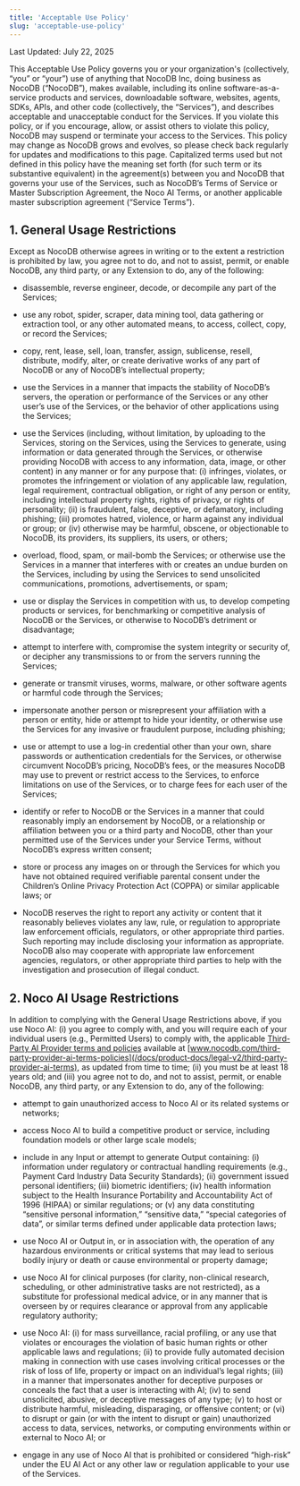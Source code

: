 ```yaml
---
title: 'Acceptable Use Policy'
slug: 'acceptable-use-policy'
---
```


Last Updated: July 22, 2025

This Acceptable Use Policy governs you or your organization's (collectively, “you” or “your”) use of anything that NocoDB Inc, doing business as NocoDB (“NocoDB”), makes available, including its online software-as-a-service products and services, downloadable software, websites, agents, SDKs, APIs, and other code (collectively, the “Services”), and describes acceptable and unacceptable conduct for the Services. If you violate this policy, or if you encourage, allow, or assist others to violate this policy, NocoDB may suspend or terminate your access to the Services. This policy may change as NocoDB grows and evolves, so please check back regularly for updates and modifications to this page. Capitalized terms used but not defined in this policy have the meaning set forth (for such term or its substantive equivalent) in the agreement(s) between you and NocoDB that governs your use of the Services, such as NocoDB’s Terms of Service or Master Subscription Agreement, the Noco AI Terms, or another applicable master subscription agreement (“Service Terms”).

## 1. General Usage Restrictions
Except as NocoDB otherwise agrees in writing or to the extent a restriction is prohibited by law, you agree not to do, and not to assist, permit, or enable NocoDB, any third party, or any Extension to do, any of the following:

- disassemble, reverse engineer, decode, or decompile any part of the Services;

- use any robot, spider, scraper, data mining tool, data gathering or extraction tool, or any other automated means, to access, collect, copy, or record the Services;

- copy, rent, lease, sell, loan, transfer, assign, sublicense, resell, distribute, modify, alter, or create derivative works of any part of NocoDB or any of NocoDB’s intellectual property;

- use the Services in a manner that impacts the stability of NocoDB’s servers, the operation or performance of the Services or any other user’s use of the Services, or the behavior of other applications using the Services;

- use the Services (including, without limitation, by uploading to the Services, storing on the Services, using the Services to generate, using information or data generated through the Services, or otherwise providing NocoDB with access to any information, data, image, or other content) in any manner or for any purpose that: (i) infringes, violates, or promotes the infringement or violation of any applicable law, regulation, legal requirement, contractual obligation, or right of any person or entity, including intellectual property rights, rights of privacy, or rights of personality; (ii) is fraudulent, false, deceptive, or defamatory, including phishing; (iii) promotes hatred, violence, or harm against any individual or group; or (iv) otherwise may be harmful, obscene, or objectionable to NocoDB, its providers, its suppliers, its users, or others;

- overload, flood, spam, or mail-bomb the Services; or otherwise use the Services in a manner that interferes with or creates an undue burden on the Services, including by using the Services to send unsolicited communications, promotions, advertisements, or spam;

- use or display the Services in competition with us, to develop competing products or services, for benchmarking or competitive analysis of NocoDB or the Services, or otherwise to NocoDB’s detriment or disadvantage;

- attempt to interfere with, compromise the system integrity or security of, or decipher any transmissions to or from the servers running the Services;

- generate or transmit viruses, worms, malware, or other software agents or harmful code through the Services;

- impersonate another person or misrepresent your affiliation with a person or entity, hide or attempt to hide your identity, or otherwise use the Services for any invasive or fraudulent purpose, including phishing;

- use or attempt to use a log-in credential other than your own, share passwords or authentication credentials for the Services, or otherwise circumvent NocoDB’s pricing, NocoDB’s fees, or the measures NocoDB may use to prevent or restrict access to the Services, to enforce limitations on use of the Services, or to charge fees for each user of the Services;

- identify or refer to NocoDB or the Services in a manner that could reasonably imply an endorsement by NocoDB, or a relationship or affiliation between you or a third party and NocoDB, other than your permitted use of the Services under your Service Terms, without NocoDB’s express written consent;

- store or process any images on or through the Services for which you have not obtained required verifiable parental consent under the Children’s Online Privacy Protection Act (COPPA) or similar applicable laws; or

- NocoDB reserves the right to report any activity or content that it reasonably believes violates any law, rule, or regulation to appropriate law enforcement officials, regulators, or other appropriate third parties. Such reporting may include disclosing your information as appropriate. NocoDB also may cooperate with appropriate law enforcement agencies, regulators, or other appropriate third parties to help with the investigation and prosecution of illegal conduct.

## 2. Noco AI Usage Restrictions
In addition to complying with the General Usage Restrictions above, if you use Noco AI: (i) you agree to comply with, and you will require each of your individual users (e.g., Permitted Users) to comply with, the applicable [Third-Party AI Provider terms and policies](/docs/product-docs/legal-v2/third-party-provider-ai-terms) available at [www.nocodb.com/third-party-provider-ai-terms-policies](/docs/product-docs/legal-v2/third-party-provider-ai-terms), as updated from time to time; (ii) you must be at least 18 years old; and (iii) you agree not to do, and not to assist, permit, or enable NocoDB, any third party, or any Extension to do, any of the following:

- attempt to gain unauthorized access to Noco AI or its related systems or networks;

- access Noco AI to build a competitive product or service, including foundation models or other large scale models;

- include in any Input or attempt to generate Output containing: (i) information under regulatory or contractual handling requirements (e.g., Payment Card Industry Data Security Standards); (ii) government issued personal identifiers; (iii) biometric identifiers; (iv) health information subject to the Health Insurance Portability and Accountability Act of 1996 (HIPAA) or similar regulations; or (v) any data constituting “sensitive personal information,” “sensitive data,” “special categories of data”, or similar terms defined under applicable data protection laws;

- use Noco AI or Output in, or in association with, the operation of any hazardous environments or critical systems that may lead to serious bodily injury or death or cause environmental or property damage;

[//]: # (- use internet search or browse functionality included in Noco AI: &#40;i&#41; to collect nonpublic information you do not otherwise have the right to collect; &#40;ii&#41; to engage or participate in DDoS attacks; &#40;iii&#41; for automatic ticket purchasing; &#40;iv&#41; in connection with raffles, lottery, or gambling; &#40;v&#41; for gaming or trading of in-game items/currency; &#40;vi&#41; to access media streaming- related domains; &#40;vii&#41; to trade crypto/virtual currency or NFT; &#40;viii&#41; for search engine optimization manipulation; &#40;ix&#41; to post on classified, used goods, or resell sites; or &#40;x&#41; to complete surveys in return for a benefit or anything of value;)

- use Noco AI for clinical purposes (for clarity, non-clinical research, scheduling, or other administrative tasks are not restricted), as a substitute for professional medical advice, or in any manner that is overseen by or requires clearance or approval from any applicable regulatory authority;

- use Noco AI: (i) for mass surveillance, racial profiling, or any use that violates or encourages the violation of basic human rights or other applicable laws and regulations; (ii) to provide fully automated decision making in connection with use cases involving critical processes or the risk of loss of life, property or impact on an individual’s legal rights; (iii) in a manner that impersonates another for deceptive purposes or conceals the fact that a user is interacting with AI; (iv) to send unsolicited, abusive, or deceptive messages of any type; (v) to host or distribute harmful, misleading, disparaging, or offensive content; or (vi) to disrupt or gain (or with the intent to disrupt or gain) unauthorized access to data, services, networks, or computing environments within or external to Noco AI; or

- engage in any use of Noco AI that is prohibited or considered “high-risk” under the EU AI Act or any other law or regulation applicable to your use of the Services.